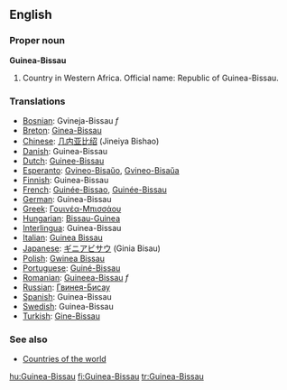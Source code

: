 ==English==

===Proper noun===
'''Guinea-Bissau'''

# Country in Western Africa. Official name: Republic of Guinea-Bissau.
===Translations===
*[[Bosnian]]: Gvineja-Bissau ''f''
*[[Breton]]: [[Ginea-Bissau]]
*[[Chinese]]: [[几内亚比绍]] (Jineiya Bishao)
*[[Danish]]: Guinea-Bissau
*[[Dutch]]: [[Guinee-Bissau]]
*[[Esperanto]]: [[Gvineo-Bisaŭo]], [[Gvineo-Bisaŭa]]
*[[Finnish]]: Guinea-Bissau
*[[French]]: [[Guinée-Bissao]], [[Guinée-Bissau]]
*[[German]]: Guinea-Bissau
*[[Greek]]: [[Γουινέα-Μπισσάου]]
*[[Hungarian]]: [[Bissau-Guinea]]
*[[Interlingua]]: Guinea-Bissau
*[[Italian]]: [[Guinea Bissau]]
*[[Japanese]]: [[ギニアビサウ]] (Ginia Bisau)
*[[Polish]]: [[Gwinea Bissau]]
*[[Portuguese]]: [[Guiné-Bissau]]
*[[Romanian]]: [[Guineea-Bissau]] ''f''
*[[Russian]]: [[Гвинея-Бисау]]
*[[Spanish]]: Guinea-Bissau
*[[Swedish]]: Guinea-Bissau
*[[Turkish]]: [[Gine-Bissau]]

===See also===
* [[Countries of the world]]

[[hu:Guinea-Bissau]]
[[fi:Guinea-Bissau]]
[[tr:Guinea-Bissau]]